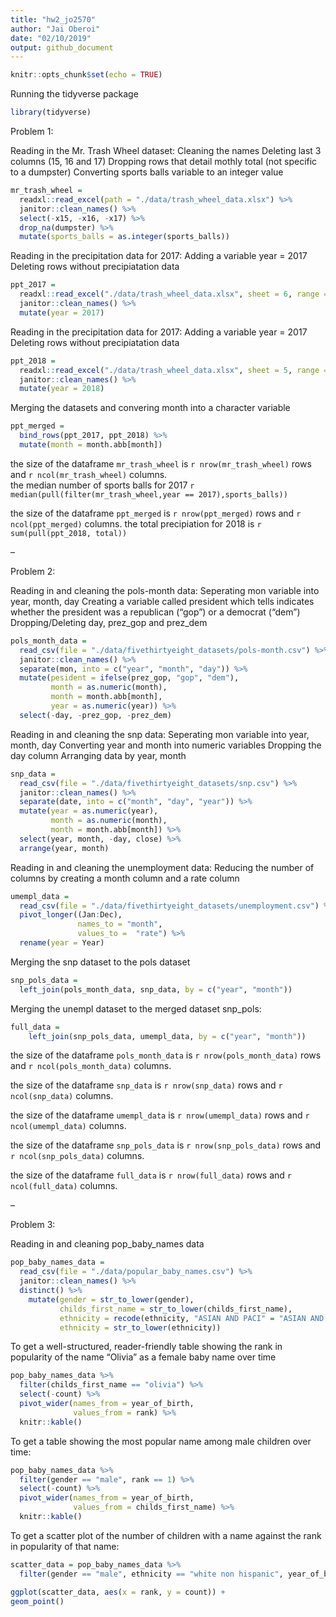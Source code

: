 ```yaml
---
title: "hw2_jo2570"
author: "Jai Oberoi"
date: "02/10/2019"
output: github_document
---
```


```r
knitr::opts_chunk$set(echo = TRUE)
```

Running the tidyverse package 

```r
library(tidyverse)
```

Problem 1: 

Reading in the Mr. Trash Wheel dataset:
Cleaning the names 
Deleting last 3 columns (15, 16 and 17)
Dropping rows that detail mothly total (not specific to a dumpster)
Converting sports balls variable to an integer value 

```r
mr_trash_wheel = 
  readxl::read_excel(path = "./data/trash_wheel_data.xlsx") %>%
  janitor::clean_names() %>% 
  select(-x15, -x16, -x17) %>%
  drop_na(dumpster) %>% 
  mutate(sports_balls = as.integer(sports_balls))
```

Reading in the precipitation data for 2017:
Adding a variable year = 2017 
Deleting rows without precipiatation data 

```r
ppt_2017 = 
  readxl::read_excel("./data/trash_wheel_data.xlsx", sheet = 6, range = "A2:B14") %>% 
  janitor::clean_names() %>%
  mutate(year = 2017)
```

Reading in the precipitation data for 2017:
Adding a variable year = 2017 
Deleting rows without precipiatation data 

```r
ppt_2018 = 
  readxl::read_excel("./data/trash_wheel_data.xlsx", sheet = 5, range = "A2:B14") %>% 
  janitor::clean_names() %>%
  mutate(year = 2018)
```

Merging the datasets and convering month into a character variable 

```r
ppt_merged =
  bind_rows(ppt_2017, ppt_2018) %>%
  mutate(month = month.abb[month])
```

the size of the dataframe `mr_trash_wheel` is `r nrow(mr_trash_wheel)` rows and `r ncol(mr_trash_wheel)` columns.  
the median number of sports balls for 2017 `r median(pull(filter(mr_trash_wheel,year == 2017),sports_balls))`

the size of the dataframe `ppt_merged` is `r nrow(ppt_merged)` rows and `r ncol(ppt_merged)` columns.
the total precipiation for 2018 is `r sum(pull(ppt_2018, total))`

-- 

Problem 2: 

Reading in and cleaning the pols-month data:
Seperating mon variable into year, month, day 
Creating a variable called president which tells indicates whether the president was a republican ("gop") or a democrat ("dem") 
Dropping/Deleting day, prez_gop and prez_dem

```r
pols_month_data = 
  read_csv(file = "./data/fivethirtyeight_datasets/pols-month.csv") %>%
  janitor::clean_names() %>%
  separate(mon, into = c("year", "month", "day")) %>%
  mutate(pesident = ifelse(prez_gop, "gop", "dem"),
         month = as.numeric(month),
         month = month.abb[month],
         year = as.numeric(year)) %>%
  select(-day, -prez_gop, -prez_dem)
```

Reading in and cleaning the snp data: 
Seperating mon variable into year, month, day 
Converting year and month into numeric variables 
Dropping the day column 
Arranging data by year, month 

```r
snp_data = 
  read_csv(file = "./data/fivethirtyeight_datasets/snp.csv") %>%
  janitor::clean_names() %>%
  separate(date, into = c("month", "day", "year")) %>%
  mutate(year = as.numeric(year),
         month = as.numeric(month),
         month = month.abb[month]) %>%
  select(year, month, -day, close) %>%
  arrange(year, month)
```

Reading in and cleaning the unemployment data: 
Reducing the number of columns by creating a month column and a rate column 

```r
umempl_data = 
  read_csv(file = "./data/fivethirtyeight_datasets/unemployment.csv") %>%
  pivot_longer((Jan:Dec),
               names_to = "month",
               values_to =  "rate") %>%
  rename(year = Year)
```

Merging the snp dataset to the pols dataset 

```r
snp_pols_data = 
  left_join(pols_month_data, snp_data, by = c("year", "month"))

```

Merging the unempl dataset to the merged dataset snp_pols: 

```r
full_data = 
    left_join(snp_pols_data, umempl_data, by = c("year", "month"))
```

the size of the dataframe `pols_month_data` is `r nrow(pols_month_data)` rows and `r ncol(pols_month_data)` columns. 

the size of the dataframe `snp_data` is `r nrow(snp_data)` rows and `r ncol(snp_data)` columns.  

the size of the dataframe `umempl_data` is `r nrow(umempl_data)` rows and `r ncol(umempl_data)` columns.  

the size of the dataframe `snp_pols_data` is `r nrow(snp_pols_data)` rows and `r ncol(snp_pols_data)` columns.  

the size of the dataframe `full_data` is `r nrow(full_data)` rows and `r ncol(full_data)` columns.

-- 

Problem 3: 

Reading in and cleaning pop_baby_names data 

```r
pop_baby_names_data = 
  read_csv(file = "./data/popular_baby_names.csv") %>%
  janitor::clean_names() %>%
  distinct() %>%
    mutate(gender = str_to_lower(gender),
           childs_first_name = str_to_lower(childs_first_name),
           ethnicity = recode(ethnicity, "ASIAN AND PACI" = "ASIAN AND PACIFIC ISLANDER", "BLACK NON HISP" = "BLACK NON HISPANIC", "WHITE NON HISP" = "WHITE NON HISPANIC"),
           ethnicity = str_to_lower(ethnicity))
```

To get a well-structured, reader-friendly table showing the rank in popularity of the name “Olivia” as a female baby name over time

```r
pop_baby_names_data %>%
  filter(childs_first_name == "olivia") %>%
  select(-count) %>%
  pivot_wider(names_from = year_of_birth, 
              values_from = rank) %>% 
  knitr::kable()
```

To get a table showing the most popular name among male children over time: 

```r
pop_baby_names_data %>%
  filter(gender == "male", rank == 1) %>%
  select(-count) %>%
  pivot_wider(names_from = year_of_birth, 
              values_from = childs_first_name) %>% 
  knitr::kable()
```

To get a scatter plot of the number of children with a name against the rank in popularity of that name: 

```r
scatter_data = pop_baby_names_data %>%
  filter(gender == "male", ethnicity == "white non hispanic", year_of_birth == 2016)

ggplot(scatter_data, aes(x = rank, y = count)) +
geom_point()
```
